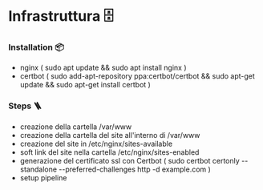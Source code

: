 # Infrastruttura 🗄

### Installation 📦

- nginx ( sudo apt update && sudo apt install nginx )
- certbot ( sudo add-apt-repository ppa:certbot/certbot && sudo apt-get update && sudo apt-get install certbot )

### Steps 🪜

- creazione della cartella /var/www
- creazione della cartella del site all'interno di /var/www
- creazione del site in /etc/nginx/sites-available
- soft link del site nella cartella /etc/nginx/sites-enabled
- generazione del certificato ssl con Certbot ( sudo certbot certonly --standalone --preferred-challenges http -d example.com )
- setup pipeline
